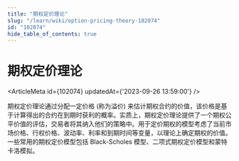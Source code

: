 ```yaml
---
title: "期权定价理论"
slug: "/learn/wiki/option-pricing-theory-102074"
id: "102074"
hide_table_of_contents: true
---
```



# 期权定价理论

<ArticleMeta id={102074} updatedAt={'2023-09-26 13:59:00'} />
<div className='border-solid border-b border-t-0 my-4 border-[var(--ifm-color-gray-300)]' />

期权定价理论通过分配一定价格 (称为溢价) 来估计期权合约的价值，该价格是基于计算得出的合约在到期时获利的概率。实质上，期权定价理论提供了一个期权公平价值的评估，交易者将其纳入他们的策略中。用于定价期权的模型考虑了当前市场价格、行权价格、波动率、利率和到期时间等变量，以理论上确定期权的价值。一些常用的期权定价模型包括 Black-Scholes 模型、二项式期权定价模型和蒙特卡洛模拟。
